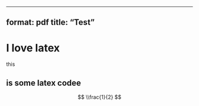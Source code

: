 ______________________________________________________________________

## format: pdf title: "Test"

# I love latex

this

## is some latex codee

$$
\\frac{1}{2}
$$
